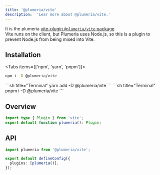 ```yaml
---
title: '@plumeria/vite'
description:  'Lear more about @plumeria/vite.'
---
```


It is the plumeria [vite-plugin `@plumeria/vite` package](https://www.npmjs.com/package/@plumeria/vite)  
Vite runs on the client, but Plumeria uses Node.js, so this is a plugin to prevent Node.js from being mixed into Vite.

## Installation
<Tabs items={['npm',  'yarn', 'pnpm']}>
<Tab>
```sh title="Terminal"
npm i -D @plumeria/vite
```
</Tab>
<Tab>
```sh title="Terminal"
yarn add -D @plumeria/vite
```
</Tab>
<Tab>
```sh title="Terminal"
pnpm i -D @plumeria/vite
```
</Tab>
</Tabs>

## Overview
```ts
import type { Plugin } from 'vite';
export default function plumeria(): Plugin;
```

## API
```ts
import plumeria from '@plumeria/vite';

export default defineConfig({
  plugins: [plumeria()],
});
```

<Cards>
  <Card title="See more about Installation vite-plugin" href="/docs/getting-started/installation#vite-nodejs-build-externalization" />
</Cards>